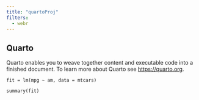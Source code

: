 ```yaml
---
title: "quartoProj"
filters:
  - webr
---
```


## Quarto

Quarto enables you to weave together content and executable code into a finished document. To learn more about Quarto see <https://quarto.org>.

```webr-r
fit = lm(mpg ~ am, data = mtcars)

summary(fit)
```
